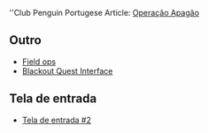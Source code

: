 ''Club Penguin Portugese Article: <span class="plainlinks">[http://pt.clubpenguinwiki.info/wiki/Operação_Apagão Operação Apagão]</span>

==Outro==
*[[Media:OperationBlackOutPrePlayV2ContentPtClose upsField ops.swf|Field ops]]
*[[Media:PTCloseUpsBlackoutQuestInterface.swf|Blackout Quest Interface]]

==Tela de entrada==
*[[Media:PtOperationBlackout2012Pre-Awareness.swf|Tela de entrada #2]]
